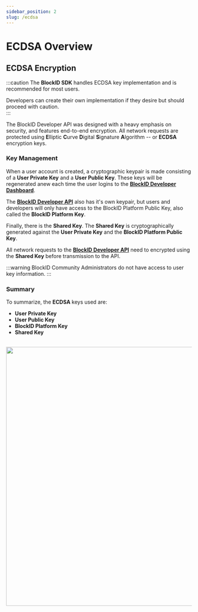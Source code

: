 ```yaml
---
sidebar_position: 2
slug: /ecdsa
---
```



# ECDSA Overview

## ECDSA Encryption

:::caution
The **BlockID SDK** handles ECDSA key implementation and is recommended for most users.
	
Developers can create their own implementation if they desire but should proceed with caution.  
:::
 

The BlockID Developer API was designed with a heavy emphasis on security, and features end-to-end encryption. All network requests are protected using **E**lliptic **C**urve **D**igital **S**ignature **A**lgorithm -- or **ECDSA** encryption keys.


### Key Management

When a user account is created, a cryptographic keypair is made consisting of a **User Private Key** and a **User Public Key**. These keys will be regenerated anew each time the user logins to the **[BlockID Developer Dashboard](https://1k-dev.1kosmos.net/devportal/)**. 

The **[BlockID Developer API](https://blockid-trial.1kosmos.net/swagger-ui.html)** also has it's own keypair, but users and developers will only have access to the BlockID Platform Public Key, also called the **BlockID Platform Key**. 

Finally, there is the **Shared Key**. The **Shared Key** is cryptographically generated against the **User Private Key** and the **BlockID Platform Public Key**.

All network requests to the **[BlockID Developer API](https://blockid-trial.1kosmos.net/swagger-ui.html)** need to encrypted using the **Shared Key** before transmission to the API. 

:::warning 
BlockID Community Administrators do not have access to user key information. 
:::
 

### Summary

To summarize, the **ECDSA** keys used are: 
- **User Private Key**
- **User Public Key**
- **BlockID Platform Key**
- **Shared Key**



<br/>
<img src='../../../img/ecdsa/ecdsaprimer.jpg' width='700' align='center' /> 
<br/>





